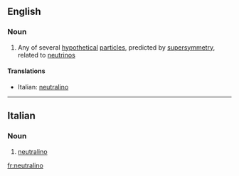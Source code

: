 ==English==

===Noun===
{{wikipedia}}
{{en-noun}}

#{{physics}} Any of several [[hypothetical]] [[particle]]s, predicted by [[supersymmetry]], related to [[neutrino]]s

====Translations====
{{top}}
*Italian: [[#Italian|neutralino]]
{{mid}}

{{bottom}}

----
==Italian==

===Noun===
{{wikipedia|lang=it}}
{{it-noun|neutralin|m|o|i}}

#{{physics|lang=it}} [[#English|neutralino]]

[[fr:neutralino]]